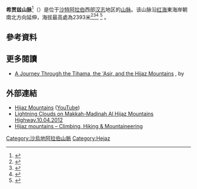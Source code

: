 {{Infobox mountain
| name = 希贾兹山脉
| native_name = جِبَال ٱلْحِجَاز
| native_name_lang = ar
| photo = File:Saudi Mountain Road (8103490749).jpg
| photo_caption = 希贾兹山脉上的一條道路，該道路起訖點為[[麥加|麥加]]和[[塔伊夫|塔伊夫]]
| elevation = 
| elevation_m = 2,393
| country = {{KSA}}
| map = Saudi Arabia#Asia
| map_alt = 
| map_caption = 
| map_size = 
| label_position = 
| coordinates = {{coord|23|0|N|41|0|E|type:mountain_scale:100000|format=dms|display=inline,title}}
| region = [[汉志_(沙特阿拉伯)|汉志]]
| highest = Jabal Werqaan
}}'''希贾兹山脉'''<ref name="LOC Saudi">{{Citation|journal=The [[國會圖書館_(美國)|國會圖書館 (美國)]]|title=Library of Congress Country Study: Saudi Arabia|url=http://lcweb2.loc.gov/cgi-bin/query/r?frd/cstdy:@field(DOCID+sa0028)|archiveurl=https://web.archive.org/web/20080923203531/http://lcweb2.loc.gov/cgi-bin/query/r?frd%2Fcstdy%3A%40field%28DOCID+sa0028%29|archivedate=2008-09-23}}</ref>（{{Lang-ar|جِـبَـال ٱلْـحِـجَـاز|Jibāl al-Ḥijāz}}）是位于[[沙特阿拉伯|沙特阿拉伯]]西部[[汉志_(沙特阿拉伯)|汉志]]地区的[[山脉|山脉]]。该山脉沿[[红海|红海]]東海岸朝南北方向延伸，海拔最高處為2393米<ref name="Scoville1979">{{Cite book|last=Scoville|first=Sheila A.|title=3|volume=2|page=288|publisher=Akademische Druck- u. Verlagsanstalt|url=https://books.google.com/books?id=AH8YAQAAMAAJ&focus=searchwithinvolume&q=midian|isbn=0-7614-7571-0|year=2006|access-date=2020-08-10|archive-date=2020-12-16|archive-url=https://web.archive.org/web/20201216011829/https://books.google.com/books?id=AH8YAQAAMAAJ&focus=searchwithinvolume&q=midian|dead-url=no}}</ref><ref name="Judas_al2006">{{Cite journal|title=Status of the Arabian leopard in Saudi Arabia|url=http://www.catsg.org/fileadmin/filesharing/3.Conservation_Center/3.2._Status_Reports/leopard/Judas_et_al_2006_Status_of_the_Arabian_Leopard_in_Saudi_Arabia.pdf|last=Judas, J.|last2=Paillat, P.|journal=Cat News|issue=Special Issue 1|year=2006|pages=11–19|last3=Khoja, A.|last4=Boug, A.|access-date=2020-08-10|archive-date=2020-10-03|archive-url=https://web.archive.org/web/20201003095616/http://www.catsg.org/fileadmin/filesharing/3.Conservation_Center/3.2._Status_Reports/leopard/Judas_et_al_2006_Status_of_the_Arabian_Leopard_in_Saudi_Arabia.pdf|dead-url=no}}</ref><ref name="Spalton_al2006">{{Cite journal|title=The Leopard in the Arabian Peninsula – Distribution and Subspecies Status|url=http://www.yemenileopard.org/files/cms/reports/Cat_News_Special_Issue_1_-_Arabian_leopard.pdf|last=Spalton, J. A.|last2=Al-Hikmani, H. M.|journal=Cat News|issue=Special Issue 1|year=2006|pages=4–8|lastauthoramp=yes|access-date=2020-08-10|archive-date=2020-12-16|archive-url=https://web.archive.org/web/20201216011835/http://www.yemenileopard.org/files/cms/reports/Cat_News_Special_Issue_1_-_Arabian_leopard.pdf|dead-url=no}}</ref> <ref name="Nasr2013">{{Cite book|last=Nasr|first=Seyyed Hossein|authorlink=Hossein Nasr|title=1: The Holiest Cities of Islam|publisher={{link-en|Tuttle Publishing}}|pages=|isbn=1-4629-1365-2|url=https://books.google.com/books?id=4RvQAgAAQBAJ&dq=sarat+mountains&source=gbs_navlinks_s|year=2013|access-date=2020-08-10|archive-date=2020-12-16|archive-url=https://web.archive.org/web/20201216011841/https://books.google.com/books?id=4RvQAgAAQBAJ&dq=sarat+mountains&source=gbs_navlinks_s|dead-url=no}}</ref> 。

== 參考資料 ==
{{Reflist|2}}

== 更多閱讀 ==
*[https://www.jstor.org/stable/1789949?seq=1#page_scan_tab_contents A Journey Through the Tihama, the 'Asir, and the Hijaz Mountains] {{Wayback|url=https://www.jstor.org/stable/1789949?seq=1#page_scan_tab_contents |date=20201216011853 }}, by {{link-en|Wilfred Thesiger}}
== 外部連結 ==
* [https://www.youtube.com/watch?v=I_QoOhnaXdU Hijaz Mountains] {{Wayback|url=https://www.youtube.com/watch?v=I_QoOhnaXdU |date=20201216011931 }} ([[YouTube|YouTube]])
* [https://www.youtube.com/watch?v=5X7bu-GfQHU Lightning Clouds on Makkah-Madinah Al Hijaz Mountains Highway.10.04.2012] {{Wayback|url=https://www.youtube.com/watch?v=5X7bu-GfQHU |date=20201216011902 }}
* [https://www.mountain-forecast.com/peaks/Hijaz-mountains Hijaz mountains – Climbing, Hiking & Mountaineering] {{Wayback|url=https://www.mountain-forecast.com/peaks/Hijaz-mountains |date=20201216011901 }}

[[Category:沙烏地阿拉伯山脈|Category:沙烏地阿拉伯山脈]]
[[Category:Hejaz|Category:Hejaz]]